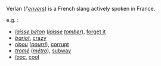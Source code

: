 Verlan (''l'[[envers]]'') is a French slang actively spoken in France.

e.g. :
*''[[laisse béton]]'' (''[[laisse]]'' ''[[tomber]]''), [[forget it]]
*''[[barjot]]'', [[crazy]]
*''[[ripou]]'' (''[[pourri]]''), [[corrupt]]
*''[[tromé]]'' (''[[métro]]''), [[subway]]
*''[[looc]]'', [[cool]]